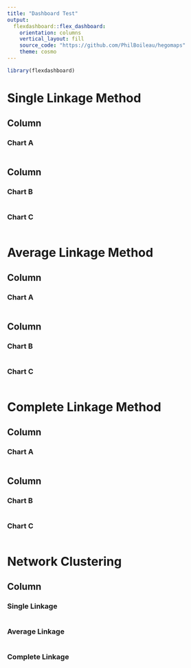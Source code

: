 ```yaml
---
title: "Dashboard Test"
output: 
  flexdashboard::flex_dashboard:
    orientation: columns
    vertical_layout: fill
    source_code: "https://github.com/PhilBoileau/hegomaps"
    theme: cosmo
---
```


```r
library(flexdashboard)
```

Single Linkage Method
======================================================================

Column {data-width=650}
-----------------------------------------------------------------------

### Chart A

```r

```

Column {data-width=350}
-----------------------------------------------------------------------

### Chart B

```r

```

### Chart C

```r

```


Average Linkage Method
======================================================================

Column {data-width=650}
-----------------------------------------------------------------------

### Chart A

```r

```

Column {data-width=350}
-----------------------------------------------------------------------

### Chart B

```r

```

### Chart C

```r

```

Complete Linkage Method
======================================================================

Column {data-width=650}
-----------------------------------------------------------------------

### Chart A

```r

```

Column {data-width=350}
-----------------------------------------------------------------------

### Chart B

```r

```

### Chart C

```r

```

Network Clustering
=======================================================================

Column {.tabset}
-----------------------------------------------------------------------

### Single Linkage


```r

```

### Average Linkage

```r

```

### Complete Linkage

```r

```

